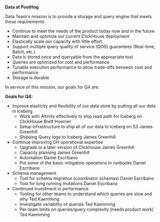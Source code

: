 **Data at PostHog**

Data Team's mission is to provide a storage and query engine that meets these requirements:
- Continue to meet the needs of the product today now and in the future
- Maintain and optimize our current ClickHouse deployment
- Elastically scale our capacity with little effort
- Support multiple query quality of service (QOS) guarantees (Real-time, Batch, etc.)
- Data is stored once and queryable from the appropriate tool
- Queries are optimized for cost and performance
- Tunable execution performance to allow trade-offs between cost and performance
- Storage is durable

In service of this mission, our goals for Q4 are:

**Goals for Q4:**

- Improve elasticity and flexibility of our data store by putting all our data in Iceberg
    - Work with Altinity effectively to ship read path for Iceberg on ClickHouse Brett Hoerner
    - Setup infrastructure to ship all of our data to Iceberg on S3 James Greenhill
    - Shipping Query logs to Iceberg James Greenhill
- Continue improving CH operational expertise
    - Upgrade to a later version of Clickhouse James Greenhill
    - Capacity planning James Greenhill
    - Automation Daniel Escribano
    - Put some of the basic mitigation operations in runbooks Daniel Escribano
- Schema management
    - Tool for schema migration (coordinator schemas) Daniel Escribano
    - Tool for long running mutations Daniel Escribano
- Continued investment in performance
    - Tooling for other teams to understand which queries are slow and why Ted Kaemming
    - Investigate variability of queries Ted Kaemming
    - Per-team limits on queries/query complexity (needs product work) Ted Kaemming